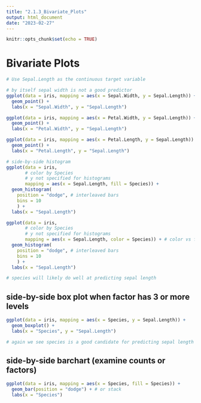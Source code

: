 ---
title: "2.1.3_Bivariate_Plots"
output: html_document
date: "2023-02-27"
---

```{r setup, include=FALSE}
knitr::opts_chunk$set(echo = TRUE)
```

# Bivariate Plots

```{r}
# Use Sepal.Length as the continuous target variable

# by itself sepal width is not a good predictor
ggplot(data = iris, mapping = aes(x = Sepal.Width, y = Sepal.Length)) + # normally y is target variable
  geom_point() +
  labs(x = "Sepal.Width", y = "Sepal.Length")

ggplot(data = iris, mapping = aes(x = Petal.Width, y = Sepal.Length)) + # normally y is target variable
  geom_point() +
  labs(x = "Petal.Width", y = "Sepal.Length")

ggplot(data = iris, mapping = aes(x = Petal.Length, y = Sepal.Length)) + # normally y is target variable
  geom_point() +
  labs(x = "Petal.Length", y = "Sepal.Length")
```

```{r}
# side-by-side histogram
ggplot(data = iris, 
       # color by Species
       # y not specified for histograms
       mapping = aes(x = Sepal.Length, fill = Species)) + 
  geom_histogram(
    position = "dodge", # interleaved bars
    bins = 10
    ) +
  labs(x = "Sepal.Length")

ggplot(data = iris, 
       # color by Species
       # y not specified for histograms
       mapping = aes(x = Sepal.Length, color = Species)) + # color vs fill
  geom_histogram(
    position = "dodge", # interleaved bars
    bins = 10
    ) +
  labs(x = "Sepal.Length")

# species will likely do well at predicting sepal length
```

## side-by-side box plot when factor has 3 or more levels
```{r}
ggplot(data = iris, mapping = aes(x = Species, y = Sepal.Length)) +
  geom_boxplot() +
  labs(x = "Species", y = "Sepal.Length")

# again we see species is a good candidate for predicting sepal length
```


## side-by-side barchart (examine counts or factors)
```{r}
ggplot(data = iris, mapping = aes(x = Species, fill = Species)) +
  geom_bar(position = "dodge") + # or stack
  labs(x = "Species")
```


